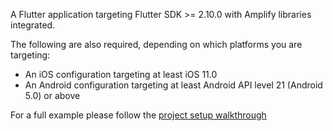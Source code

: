 A Flutter application targeting Flutter SDK >= 2.10.0 with Amplify libraries integrated.

The following are also required, depending on which platforms you are targeting:

  * An iOS configuration targeting at least iOS 11.0
  * An Android configuration targeting at least Android API level 21 (Android 5.0) or above

For a full example please follow the [project setup walkthrough](/gen1/[platform]/prev/start/project-setup/create-application/)
